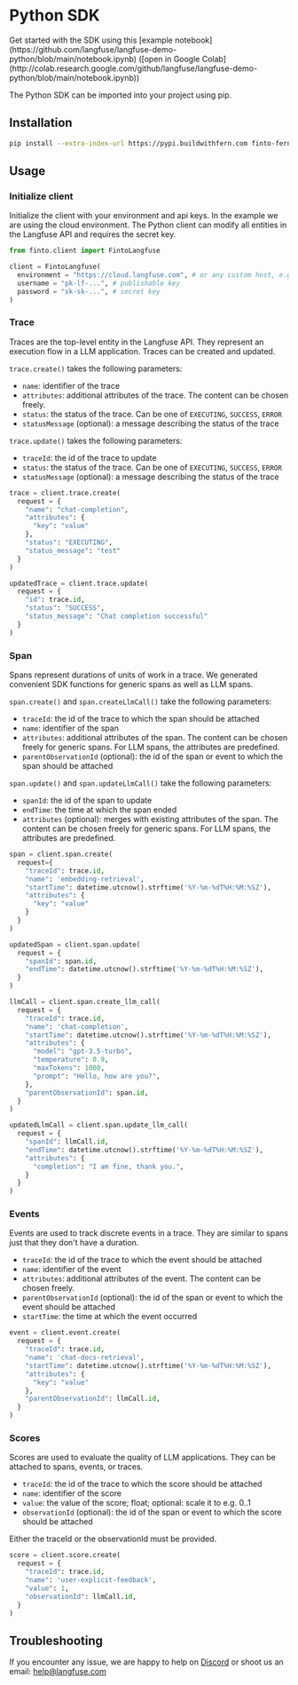 # Python SDK


<Callout type="info" emoji="ℹ️">
  Get started with the SDK using this [example
  notebook](https://github.com/langfuse/langfuse-demo-python/blob/main/notebook.ipynb)
  ([open in Google
  Colab](http://colab.research.google.com/github/langfuse/langfuse-demo-python/blob/main/notebook.ipynb))
</Callout>

The Python SDK can be imported into your project using pip.

## Installation

```bash
pip install --extra-index-url https://pypi.buildwithfern.com finto-fern-langfuse
```

## Usage

### Initialize client

Initialize the client with your environment and api keys. In the example we are using the cloud environment. The Python client can modify all entities in the Langfuse API and requires the secret key.

```python filename="server.py"
from finto.client import FintoLangfuse

client = FintoLangfuse(
  environment = "https://cloud.langfuse.com", # or any custom host, e.g. http://localhost:3030
  username = "pk-lf-...", # publishable key
  password = "sk-sk-...", # secret key
)
```

### Trace

Traces are the top-level entity in the Langfuse API. They represent an execution flow in a LLM application. Traces can be created and updated.

`trace.create()` takes the following parameters:

- `name`: identifier of the trace
- `attributes`: additional attributes of the trace. The content can be chosen freely.
- `status`: the status of the trace. Can be one of `EXECUTING`, `SUCCESS`, `ERROR`
- `statusMessage` (optional): a message describing the status of the trace

`trace.update()` takes the following parameters:

- `traceId`: the id of the trace to update
- `status`: the status of the trace. Can be one of `EXECUTING`, `SUCCESS`, `ERROR`
- `statusMessage` (optional): a message describing the status of the trace

```python filename="server.py"
trace = client.trace.create(
  request = {
    "name": "chat-completion",
    "attributes": {
      "key": "value"
    },
    "status": "EXECUTING",
    "status_message": "test"
  }
)

updatedTrace = client.trace.update(
  request = {
    "id": trace.id,
    "status": "SUCCESS",
    "status_message": "Chat completion successful"
  }
)
```

### Span

Spans represent durations of units of work in a trace. We generated convenient SDK functions for generic spans as well as LLM spans.

`span.create()` and `span.createLlmCall()` take the following parameters:

- `traceId`: the id of the trace to which the span should be attached
- `name`: identifier of the span
- `attributes`: additional attributes of the span. The content can be chosen freely for generic spans. For LLM spans, the attributes are predefined.
- `parentObservationId` (optional): the id of the span or event to which the span should be attached

`span.update()` and `span.updateLlmCall()` take the following parameters:

- `spanId`: the id of the span to update
- `endTime`: the time at which the span ended
- `attributes` (optional): merges with existing attributes of the span. The content can be chosen freely for generic spans. For LLM spans, the attributes are predefined.

```python filename="server.py"
span = client.span.create(
  request={
    "traceId": trace.id,
    "name": 'embedding-retrieval',
    "startTime": datetime.utcnow().strftime('%Y-%m-%dT%H:%M:%SZ'),
    "attributes": {
      "key": "value"
    }
  }
)

updatedSpan = client.span.update(
  request = {
    "spanId": span.id,
    "endTime": datetime.utcnow().strftime('%Y-%m-%dT%H:%M:%SZ'),
  }
)

llmCall = client.span.create_llm_call(
  request = {
    "traceId": trace.id,
    "name": 'chat-completion',
    "startTime": datetime.utcnow().strftime('%Y-%m-%dT%H:%M:%SZ'),
    "attributes": {
      "model": "gpt-3.5-turbo",
      "temperature": 0.9,
      "maxTokens": 1000,
      "prompt": "Hello, how are you?",
    },
    "parentObservationId": span.id,
  }
)

updatedLlmCall = client.span.update_llm_call(
  request = {
    "spanId": llmCall.id,
    "endTime": datetime.utcnow().strftime('%Y-%m-%dT%H:%M:%SZ'),
    "attributes": {
      "completion": "I am fine, thank you.",
    }
  }
)
```

### Events

Events are used to track discrete events in a trace. They are similar to spans just that they don't have a duration.

- `traceId`: the id of the trace to which the event should be attached
- `name`: identifier of the event
- `attributes`: additional attributes of the event. The content can be chosen freely.
- `parentObservationId` (optional): the id of the span or event to which the event should be attached
- `startTime`: the time at which the event occurred

```python filename="server.py"
event = client.event.create(
  request = {
    "traceId": trace.id,
    "name": 'chat-docs-retrieval',
    "startTime": datetime.utcnow().strftime('%Y-%m-%dT%H:%M:%SZ'),
    "attributes": {
      "key": "value"
    },
    "parentObservationId": llmCall.id,
  }
)
```

### Scores

Scores are used to evaluate the quality of LLM applications. They can be attached to spans, events, or traces.

- `traceId`: the id of the trace to which the score should be attached
- `name`: identifier of the score
- `value`: the value of the score; float; optional: scale it to e.g. 0..1
- `observationId` (optional): the id of the span or event to which the score should be attached

Either the traceId or the observationId must be provided.

```python filename="server.py"
score = client.score.create(
  request = {
    "traceId": trace.id,
    "name": 'user-explicit-feedback',
    "value": 1,
    "observationId": llmCall.id,
  }
)
```

## Troubleshooting

If you encounter any issue, we are happy to help on [Discord](https://discord.gg/7NXusRtqYU) or shoot us an email: help@langfuse.com
